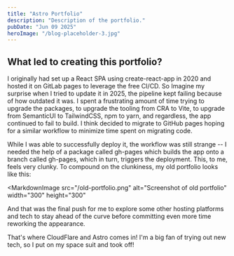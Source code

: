 ```yaml
---
title: "Astro Portfolio"
description: "Description of the portfolio."
pubDate: "Jun 09 2025"
heroImage: "/blog-placeholder-3.jpg"
---
```


## What led to creating this portfolio?

I originally had set up a React SPA using create-react-app in 2020 and hosted it on GitLab pages to leverage the free CI/CD. So Imagine my surprise when I tried to update it in 2025, the pipeline kept failing because of how outdated it was. I spent a frustrating amount of time trying to upgrade the packages, to upgrade the tooling from CRA to Vite, to upgrade from SemanticUI to TailwindCSS, npm to yarn, and regardless, the app continued to fail to build. I think decided to migrate to GitHub pages hoping for a similar workflow to minimize time spent on migrating code.

While I was able to successfully deploy it, the workflow was still strange -- I needed the help of a package called gh-pages which builds the app onto a branch called gh-pages, which in turn, triggers the deployment. This, to me, feels very clunky. To compound on the clunkiness, my old portfolio looks like this:


<MarkdownImage
  src="/old-portfolio.png"
  alt="Screenshot of old portfolio"
  width="300"
  height="300"
></MarkdownImage>

And that was the final push for me to explore some other hosting platforms and tech to stay ahead of the curve before committing even more time reworking the appearance.

That's where CloudFlare and Astro comes in! I'm a big fan of trying out new tech, so I put on my space suit and took off!
